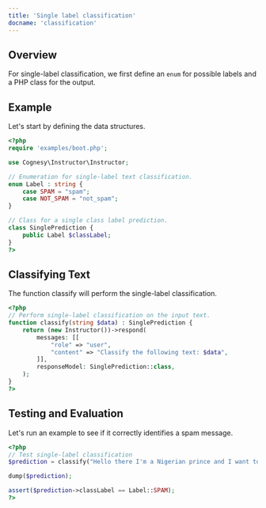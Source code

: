 ```yaml
---
title: 'Single label classification'
docname: 'classification'
---
```


## Overview

For single-label classification, we first define an `enum` for possible labels
and a PHP class for the output.

## Example

Let's start by defining the data structures.

```php
<?php
require 'examples/boot.php';

use Cognesy\Instructor\Instructor;

// Enumeration for single-label text classification.
enum Label : string {
    case SPAM = "spam";
    case NOT_SPAM = "not_spam";
}

// Class for a single class label prediction.
class SinglePrediction {
    public Label $classLabel;
}
?>
```
## Classifying Text

The function classify will perform the single-label classification.

```php
<?php
// Perform single-label classification on the input text.
function classify(string $data) : SinglePrediction {
    return (new Instructor())->respond(
        messages: [[
            "role" => "user",
            "content" => "Classify the following text: $data",
        ]],
        responseModel: SinglePrediction::class,
    );
}
?>
```

## Testing and Evaluation

Let's run an example to see if it correctly identifies a spam message.

```php
<?php
// Test single-label classification
$prediction = classify("Hello there I'm a Nigerian prince and I want to give you money");

dump($prediction);

assert($prediction->classLabel == Label::SPAM);
?>
```
